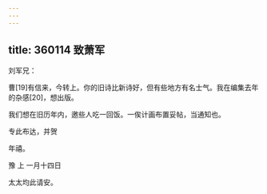 ```yaml
---
---
---
```

title: 360114 致萧军
---




刘军兄：

曹[19]有信来，今转上。你的旧诗比新诗好，但有些地方有名士气。我在编集去年的杂感[20]，想出版。

我们想在旧历年内，邀些人吃一回饭。一俟计画布置妥帖，当通知也。

专此布达，并贺

年禧。

豫 上 一月十四日

太太均此请安。